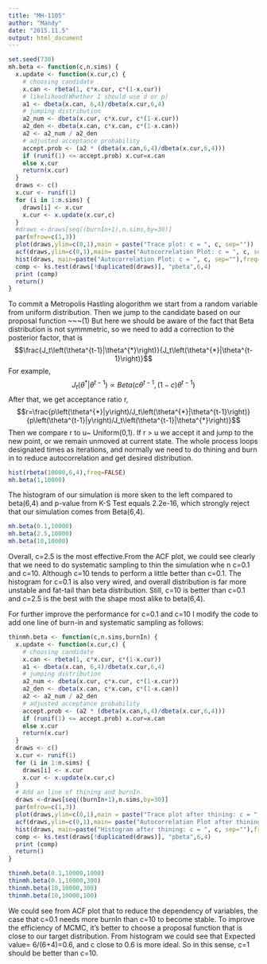 ```yaml
---
title: "MH-1105"
author: "Mandy"
date: "2015.11.5"
output: html_document
---
```

```r
set.seed(730)
mh.beta <- function(c,n.sims) {
  x.update <- function(x.cur,c) {
    # choosing candidate
    x.can <- rbeta(1, c*x.cur, c*(1-x.cur))
    # likelihood(Whether I should use d or p)
    a1 <- dbeta(x.can, 6,4)/dbeta(x.cur,6,4)
    # jumping distribution
    a2_num <- dbeta(x.cur, c*x.cur, c*(1-x.cur))
    a2_den <- dbeta(x.can, c*x.can, c*(1-x.can))
    a2 <- a2_num / a2_den
    # adjusted acceptance probability
    accept.prob <- (a2 * (dbeta(x.can,6,4)/dbeta(x.cur,6,4)))
    if (runif(1) <= accept.prob) x.cur=x.can
    else x.cur
    return(x.cur)
  }
  draws <- c()
  x.cur <- runif(1)
  for (i in 1:n.sims) {
    draws[i] <- x.cur
    x.cur <- x.update(x.cur,c)
  }
  #draws <-draws[seq((burnIn+1),n.sims,by=30)]
  par(mfrow=c(1,3))
  plot(draws,ylim=c(0,1),main = paste("Trace plot: c = ", c, sep=""))
  acf(draws,ylim=c(0,1),main= paste("Autocorrelation Plot: c = ", c, sep=""))
  hist(draws, main=paste("Autocorrelation Plot: c = ", c, sep=""),freq=FALSE)
  comp <- ks.test(draws[!duplicated(draws)], "pbeta",6,4)
  print (comp)
  return()
}
```
To commit a Metropolis Hastling alogorithm we start from a random variable from uniform distribution. Then we jump to the candidate based on our proposal function ~~~(1)
But here we should be aware of the fact that Beta distribution is not symmmetric, so we need to add a correction to the posterior factor, that is $$\frac{J_t\left(\theta^{t-1}|\theta^{*}\right)}{J_t\left(\theta^{*}|\theta^{t-1}\right)}$$ For example, $$J_t\left(\theta^{*}|\theta^{t-1}\right)\propto Beta\left(c\theta^{t-1},\left(1-c\right)\theta^{t-1}\right)$$ After that, we get acceptance ratio r, $$r=\frac{p\left(\theta^{*}|y\right)/J_t\left(\theta^{*}|\theta^{t-1}\right)}{p\left(\theta^{t-1}|y\right)/J_t\left(\theta^{t-1}|\theta^{*}\right)}$$
Then we compare r to u~ Uniform(0,1). If r > u we accept it and jump to the new point, or we remain unmoved at current state. 
The whole process loops designated times as iterations, and normally we need to do thining and burn in to reduce autocorrelation and get desired distribution.

```r
hist(rbeta(10000,6,4),freq=FALSE)
mh.beta(1,10000)
```
The histogram of our simulation is more sken to the left compared to beta(6,4) and p-value from K-S Test equals 2.2e-16, which strongly reject that our simulation comes from Beta(6,4).

```r
mh.beta(0.1,10000)
mh.beta(2.5,10000)
mh.beta(10,10000) 
```

Overall, c=2.5 is the most effective.From the ACF plot, we could see clearly that we need to do systematic sampling to thin the simulation whe n c=0.1 and c=10. Although c=10 tends to perform a little better than c=0.1. The histogram for c=0.1 is also very wired, and overall distribution is far more unstable and fat-tail than beta distribution. Still, c=10 is better than c=0.1 and c=2.5 is the best with the shape most alike to beta(6,4). 

For further improve the performance for c=0.1 and c=10 I modify the code to add one line of burn-in and systematic sampling as follows:
```r
thinmh.beta <- function(c,n.sims,burnIn) {
  x.update <- function(x.cur,c) {
    # choosing candidate
    x.can <- rbeta(1, c*x.cur, c*(1-x.cur))
    a1 <- dbeta(x.can, 6,4)/dbeta(x.cur,6,4)
    # jumping distribution
    a2_num <- dbeta(x.cur, c*x.cur, c*(1-x.cur))
    a2_den <- dbeta(x.can, c*x.can, c*(1-x.can))
    a2 <- a2_num / a2_den
    # adjusted acceptance probability
    accept.prob <- (a2 * (dbeta(x.can,6,4)/dbeta(x.cur,6,4)))
    if (runif(1) <= accept.prob) x.cur=x.can
    else x.cur
    return(x.cur)
  }
  draws <- c()
  x.cur <- runif(1)
  for (i in 1:n.sims) {
    draws[i] <- x.cur
    x.cur <- x.update(x.cur,c)
  }
  # Add an line of thining and burnIn.
  draws <-draws[seq((burnIn+1),n.sims,by=30)]
  par(mfrow=c(1,3))
  plot(draws,ylim=c(0,1),main = paste("Trace plot after thining: c = ", c, sep=""))
  acf(draws,ylim=c(0,1),main= paste("Autocorrelation Plot after thining: c = ", c, sep=""))
  hist(draws, main=paste("Histogram after thining: c = ", c, sep=""),freq=FALSE)
  comp <- ks.test(draws[!duplicated(draws)], "pbeta",6,4)
  print (comp)
  return()
}
```

```r
thinmh.beta(0.1,10000,1000)
thinmh.beta(0.1,10000,300)
thinmh.beta(10,10000,300)
thinmh.beta(10,10000,100)
```

We could see from ACF plot that to reduce the dependency of variables, the case that c=0.1 needs more burnIn than c=10 to become stable. To improve the efficiency of MCMC, it's better to choose a proposal function that is close to our target distribution. From histogram we could see that Expected value= 6/(6+4)=0.6, and c close to 0.6 is more ideal. So in this sense, c=1 should be better than c=10.